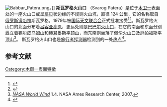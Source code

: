 [[Image:Babbar_Patera.png|thumb]]。]]
'''斯瓦罗格火山口''' （Svarog Patera）是位于[[木卫一|木卫一]]表面{{coord|48.66|S|265.74|W|globe:io|name=Svarog Patera}}处的一座火山口或呈[[扇贝|扇贝]]状边缘的不规则火山坑，直径 124 公里，它的名称取自[[俄罗斯|俄罗斯]][[工匠|锻冶神]]斯瓦罗格，1979年被[[国际天文联合会|国际天文联合会]]正式批准接受<ref>{{cite web |
 title=IO NOMENCLATURE |
 work=lnfm1.sai.msu.su |
 url=http://lnfm1.sai.msu.su/neb/rw/natsat/jup_sat/io/patera.htm |
 accessdate=October 20, 2007 |
 archive-date=2007-11-01 |
 archive-url=https://web.archive.org/web/20071101053931/http://lnfm1.sai.msu.su/neb/rw/natsat/jup_sat/io/patera.htm |
 dead-url=no }}</ref><ref>{{cite web |
 title=USGS Astro: Planetary Nomenclature: Feature Data Search Results |
 work=USGS Gazetteer of Planetary Nomenclature Feature Information |
 url=http://planetarynames.wr.usgs.gov/jsp/FeatureNameDetail.jsp?feature=65950 |
 accessdate=October 20, 2007 |
 archive-date=2007-08-31 |
 archive-url=https://web.archive.org/web/20070831102657/http://planetarynames.wr.usgs.gov/jsp/FeatureNameDetail.jsp?feature=65950 |
 dead-url=no }}</ref>。斯瓦罗格火山口的北面分布着[[吕客亚高原|吕客亚高原]]，更远处则是[[巴巴尔火山口|巴巴尔火山口]]，在它的南面和东面分别矗立着[[锡尔皮乌姆山|锡尔皮乌姆山]]和[[赫耳墨斯平顶山|赫耳墨斯平顶山]]，而东南则坐落了[[佩伦火山口|佩伦火山口]]及[[厄帕福斯平顶山|厄帕福斯平顶山]]<ref>''[[NASA_World_Wind|NASA World Wind]]'' 1.4. NASA Ames Research Center, 2007.</ref>。
斯瓦罗格火山口也是[[旅行者计划|旅行者探测器]]检测到的一处[[热点_(地质学)|热点]]<ref>{{cite web |
 title=Hot Spots on Io: Initial Results from Galileo’s Near Infrared Mapping Spectrometer |
 work=trs-new.jpl.nasa.gov |
 url=http://trs-new.jpl.nasa.gov/dspace/bitstream/2014/22712/1/97-1236.pdf |
 accessdate=October 20, 2007 |
 archive-date=2011-07-19 |
 archive-url=https://web.archive.org/web/20110719202636/http://trs-new.jpl.nasa.gov/dspace/bitstream/2014/22712/1/97-1236.pdf |
 dead-url=yes }}</ref>。

==参考文献==
{{Reflist}}
{{Io}}

[[Category:木衛一表面特徵|Category:木衛一表面特徵]]